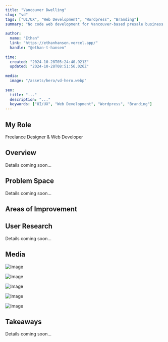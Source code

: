 ```yaml
---
title: "Vancouver Dwelling"
slug: "vd"
tags: ["UI/UX", "Web Development", "Wordpress", "Branding"]
summary: "No code web development for Vancouver-based presale business."
 
author:
  name: "Ethan"
  link: "https://ethanhansen.vercel.app/"
  handle: "@ethan-t-hansen"
 
time:
  created: "2024-10-28T05:24:40.921Z"
  updated: "2024-10-28T08:51:56.026Z"
 
media:
  image: "/assets/hero/vd-hero.webp"
 
seo:
  title: "..."
  description: "..."
  keywords: ["UI/UX", "Web Development", "Wordpress", "Branding"]
---
```


## My Role
Freelance Designer & Web Developer

## Overview

Details coming soon...

## Problem Space

Details coming soon...

## Areas of Improvement


## User Research

Details coming soon...

## Media

<div className="mt-6 grid grid-cols-1 sm:grid-cols-2 md:grid-cols-1 gap-4">

  <Image
    src="/assets/project-images/vd/vd-1.webp"
    alt="Image"
    width={300}
    height={300}
    className='block'
  />

  <Image
    src="/assets/project-images/vd/vd-2.webp"
    alt="Image"
    width={300}
    height={300}
    className='block'
  />

  <Image
    src="/assets/project-images/vd/vd-3.webp"
    alt="Image"
    width={300}
    height={300}
    className='block'
  />

  <Image
    src="/assets/project-images/vd/vd-4.webp"
    alt="Image"
    width={300}
    height={300}
    className='block'
  />

  <Image
    src="/assets/project-images/vd/vd-5.webp"
    alt="Image"
    width={300}
    height={300}
    className='block'
  />

  </div>

## Takeaways

Details coming soon...
